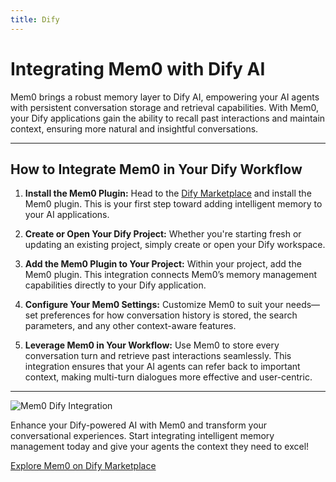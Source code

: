 ```yaml
---
title: Dify
---
```


<Snippet file="security-compliance.mdx" />

# Integrating Mem0 with Dify AI

Mem0 brings a robust memory layer to Dify AI, empowering your AI agents with persistent conversation storage and retrieval capabilities. With Mem0, your Dify applications gain the ability to recall past interactions and maintain context, ensuring more natural and insightful conversations.

---

## How to Integrate Mem0 in Your Dify Workflow

1. **Install the Mem0 Plugin:**
   Head to the [Dify Marketplace](https://marketplace.dify.ai/plugins/yevanchen/mem0) and install the Mem0 plugin. This is your first step toward adding intelligent memory to your AI applications.

2. **Create or Open Your Dify Project:**
   Whether you're starting fresh or updating an existing project, simply create or open your Dify workspace.

3. **Add the Mem0 Plugin to Your Project:**
   Within your project, add the Mem0 plugin. This integration connects Mem0’s memory management capabilities directly to your Dify application.

4. **Configure Your Mem0 Settings:**
   Customize Mem0 to suit your needs—set preferences for how conversation history is stored, the search parameters, and any other context-aware features.

5. **Leverage Mem0 in Your Workflow:**
   Use Mem0 to store every conversation turn and retrieve past interactions seamlessly. This integration ensures that your AI agents can refer back to important context, making multi-turn dialogues more effective and user-centric.

---

![Mem0 Dify Integration](/images/dify-mem0-integration.png)

Enhance your Dify-powered AI with Mem0 and transform your conversational experiences. Start integrating intelligent memory management today and give your agents the context they need to excel!

[Explore Mem0 on Dify Marketplace](https://marketplace.dify.ai/plugins/yevanchen/mem0)